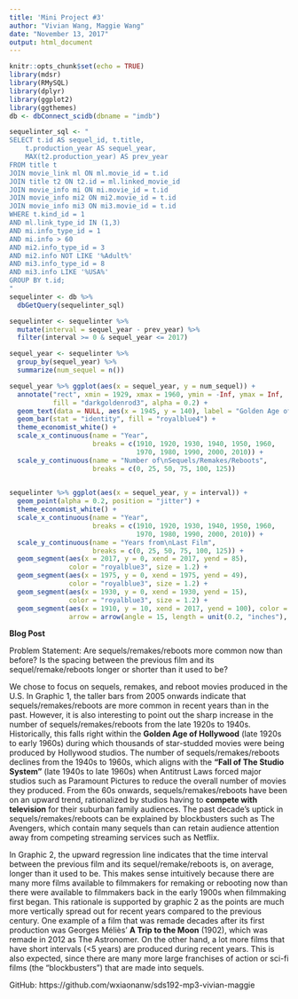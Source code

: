 ```yaml
---
title: 'Mini Project #3'
author: "Vivian Wang, Maggie Wang"
date: "November 13, 2017"
output: html_document
---
```


```r
knitr::opts_chunk$set(echo = TRUE)
library(mdsr)
library(RMySQL)
library(dplyr)
library(ggplot2)
library(ggthemes)
db <- dbConnect_scidb(dbname = "imdb")
```

```r
sequelinter_sql <- "
SELECT t.id AS sequel_id, t.title,
	t.production_year AS sequel_year, 
	MAX(t2.production_year) AS prev_year
FROM title t
JOIN movie_link ml ON ml.movie_id = t.id
JOIN title t2 ON t2.id = ml.linked_movie_id
JOIN movie_info mi ON mi.movie_id = t.id
JOIN movie_info mi2 ON mi2.movie_id = t.id
JOIN movie_info mi3 ON mi3.movie_id = t.id
WHERE t.kind_id = 1
AND ml.link_type_id IN (1,3)
AND mi.info_type_id = 1
AND mi.info > 60
AND mi2.info_type_id = 3
AND mi2.info NOT LIKE '%Adult%'
AND mi3.info_type_id = 8
AND mi3.info LIKE '%USA%'
GROUP BY t.id;
"
sequelinter <- db %>% 
  dbGetQuery(sequelinter_sql)
```

```r
sequelinter <- sequelinter %>% 
  mutate(interval = sequel_year - prev_year) %>% 
  filter(interval >= 0 & sequel_year <= 2017)
```

```r
sequel_year <- sequelinter %>% 
  group_by(sequel_year) %>% 
  summarize(num_sequel = n())

sequel_year %>% ggplot(aes(x = sequel_year, y = num_sequel)) + 
  annotate("rect", xmin = 1929, xmax = 1960, ymin = -Inf, ymax = Inf, 
           fill = "darkgoldenrod3", alpha = 0.2) + 
  geom_text(data = NULL, aes(x = 1945, y = 140), label = "Golden Age of\nHollywood") + 
  geom_bar(stat = "identity", fill = "royalblue4") + 
  theme_economist_white() + 
  scale_x_continuous(name = "Year", 
                     breaks = c(1910, 1920, 1930, 1940, 1950, 1960, 
                                1970, 1980, 1990, 2000, 2010)) + 
  scale_y_continuous(name = "Number of\nSequels/Remakes/Reboots", 
                     breaks = c(0, 25, 50, 75, 100, 125))
  
```


```r


sequelinter %>% ggplot(aes(x = sequel_year, y = interval)) + 
  geom_point(alpha = 0.2, position = "jitter") + 
  theme_economist_white() + 
  scale_x_continuous(name = "Year", 
                     breaks = c(1910, 1920, 1930, 1940, 1950, 1960, 
                                1970, 1980, 1990, 2000, 2010)) + 
  scale_y_continuous(name = "Years from\nLast Film", 
                     breaks = c(0, 25, 50, 75, 100, 125)) + 
  geom_segment(aes(x = 2017, y = 0, xend = 2017, yend = 85), 
               color = "royalblue3", size = 1.2) + 
  geom_segment(aes(x = 1975, y = 0, xend = 1975, yend = 49), 
               color = "royalblue3", size = 1.2) + 
  geom_segment(aes(x = 1930, y = 0, xend = 1930, yend = 15), 
               color = "royalblue3", size = 1.2) + 
  geom_segment(aes(x = 1910, y = 10, xend = 2017, yend = 100), color = "royalblue3",
               arrow = arrow(angle = 15, length = unit(0.2, "inches"), type = "closed"))
```

**Blog Post**  

Problem Statement: Are sequels/remakes/reboots more common now than before? Is the spacing between the previous film and its sequel/remake/reboots longer or shorter than it used to be?  

We chose to focus on sequels, remakes, and reboot movies produced in the U.S. In Graphic 1, the taller bars from 2005 onwards indicate that sequels/remakes/reboots are more common in recent years than in the past. However, it is also interesting to point out the sharp increase in the number of sequels/remakes/reboots from the late 1920s to 1940s. Historically, this falls right within the **Golden Age of Hollywood** (late 1920s to early 1960s) during which thousands of star-studded movies were being produced by Hollywood studios. The number of sequels/remakes/reboots declines from the 1940s to 1960s, which aligns with the **“Fall of The Studio System”** (late 1940s to late 1960s) when Antitrust Laws forced major studios such as Paramount Pictures to reduce the overall number of movies they produced. From the 60s onwards, sequels/remakes/reboots have been on an upward trend, rationalized by studios having to **compete with television** for their suburban family audiences. The past decade’s uptick in sequels/remakes/reboots can be explained by blockbusters such as The Avengers, which contain many sequels than can retain audience attention away from competing streaming services such as Netflix.  

In Graphic 2, the upward regression line indicates that the time interval between the previous film and its sequel/remake/reboots is, on average, longer than it used to be. This makes sense intuitively because there are many more films available to filmmakers for remaking or rebooting now than there were available to filmmakers back in the early 1900s when filmmaking first began. This rationale is supported by graphic 2 as the points are much more vertically spread out for recent years compared to the previous century. One example of a film that was remade decades after its first production was Georges Méliès’ **A Trip to the Moon** (1902), which was remade in 2012 as The Astronomer. On the other hand, a lot more films that have short intervals (<5 years) are produced during recent years. This is also expected, since there are many more large franchises of action or sci-fi films (the “blockbusters”) that are made into sequels.  

GitHub: https://github.com/wxiaonanw/sds192-mp3-vivian-maggie
